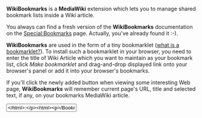 '''WikiBookmarks''' is a '''MediaWiki''' extension which lets you to manage shared bookmark lists inside a Wiki article.

You always can find a fresh version of the '''WikiBookmarks''' documentation on the [[Special:Bookmarks]] page.
Actually, you've already found it :-).

'''WikiBookmarks''' are used in the form of a tiny bookmarklet
([http://en.wikipedia.org/wiki/Bookmarklet what is a bookmarklet?]).
To install such a bookmarklet in your browser, you need to enter the title
of Wiki Article which you want to maintain as your bookmark list, click
''Make bookmarklet'' and drag-and-drop displayed link onto your browser's
panel or add it into your browser's bookmarks.

If you'll click the newly added button when viewing some interesting Web page,
'''WikiBookmarks''' will remember current page's URL, title and selected text, if any,
on your bookmarks MediaWiki article.

<html><input type="text" id="wb_page" size="20" value="</html>{{ns:User}}:{{USERNAME}}<html>/Bookmarks" />&nbsp;<input type="button" value="Make bookmarklet for me" onclick="wb_make_link()" />
<div id="wb_link_div" style="font-weight: bold"></div>
<script language="JavaScript">
function wb_make_link()
{
 pg = document.getElementById("wb_page").value;
 if (pg == "")
 {
  alert("Page title must not be empty!");
  return;
 }
 var d = document.getElementById("wb_link_div");
 d.innerHTML = "";
 d.appendChild(document.createTextNode("Drag-and-drop the following link onto your browser's panel:"));
 d.appendChild(document.createElement('br'));
 d.appendChild(document.createTextNode("[[ "));
 var a = document.createElement('a');
 a.href = "javascript:(function(){\
var p=location.protocol;\
if(p=='chrome:'||p=='about:'||p=='javascript:'){return '<meta http-equiv=%22Refresh%22 content=%220; http://</html>{{SERVERNAME}}{{SCRIPTPATH}}<html>/index.php?title="+encodeURI(encodeURI(pg))+"%22 />';}\
window.open('about:blank','WikiBookmarks','width=400,height=150,menubar=no,location=no,resizable=yes,scrollbars=no');\
var f = document.createElement('form');\
f.target = 'WikiBookmarks';\
f.method = 'POST';\
f.acceptCharset = 'UTF-8';\
f.action = 'http://</html>{{SERVERNAME}}{{SCRIPTPATH}}<html>/index.php?title=Special:Bookmarks';\
f.innerHTML = %22<input type='hidden' name='page' value='"+encodeURI(pg)+"' /><input type='hidden' name='url' value='%22+(''+location.href).replace(%22'%22, %22%2527%22)+%22' />\
<input type='hidden' name='urltitle' value='%22+(''+document.title).replace(%22'%22, %22%2527%22)+%22' /><input type='hidden' name='selection' value='%22+\
(function(){var u;if(window.getSelection){u=window.getSelection();}else if(document.selection){u=document.selection.createRange();}else{return '';}if(u.text){u=u.text;}return (''+u).replace(%22'%22, %22%2527%22);}())+\
%22' />%22;\
document.body.appendChild(f);\
f.submit();\
return;\
}())";
 a.innerHTML = 'WikiBookmark it';
 d.appendChild(a);
 d.appendChild(document.createTextNode(" ]]"));
}
</script>
</html>
